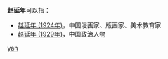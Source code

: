 '''赵延年'''可以指：
* [[赵延年_(1924年)|赵延年 (1924年)]]，中国漫画家、版画家、美术教育家
* [[赵延年_(1929年)|赵延年 (1929年)]]，中国政治人物

{{disambig}}

[[Category:三字赵姓人名消歧义|yan]]